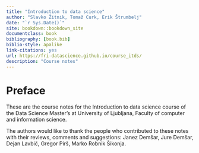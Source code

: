 ```yaml
--- 
title: "Introduction to data science"
author: "Slavko Žitnik, Tomaž Curk, Erik Štrumbelj"
date: "`r Sys.Date()`"
site: bookdown::bookdown_site
documentclass: book
bibliography: [book.bib]
biblio-style: apalike
link-citations: yes
url: https://fri-datascience.github.io/course_itds/
description: "Course notes"
---
```


# Preface {-}

These are the course notes for the Introduction to data science course of the Data Science Master's at University of Ljubljana, Faculty of computer and information science.

The authors would like to thank the people who contributed to these notes with their reviews, comments and suggestions: Janez Demšar, Jure Demšar, Dejan Lavbič, Gregor Pirš, Marko Robnik Šikonja.
